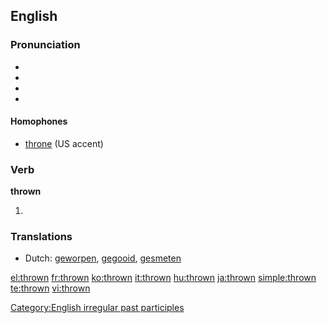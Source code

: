 ==English==

=== Pronunciation ===
*{{IPA|/θrəʊn/}}
*{{audio|en-gb-thrown.ogg|Audio (PR)}}
*{{audio|en-us-thrown.ogg|Audio (US)}}
*{{rhymes|əʊn}}

====Homophones====
*[[throne]] (US accent)

=== Verb ===
'''thrown'''

# {{past participle of|[[throw]]}}

[[Category:English irregular past participles]]

=== Translations ===
*Dutch: [[geworpen]], [[gegooid]], [[gesmeten]]

[[el:thrown]]
[[fr:thrown]]
[[ko:thrown]]
[[it:thrown]]
[[hu:thrown]]
[[ja:thrown]]
[[simple:thrown]]
[[te:thrown]]
[[vi:thrown]]